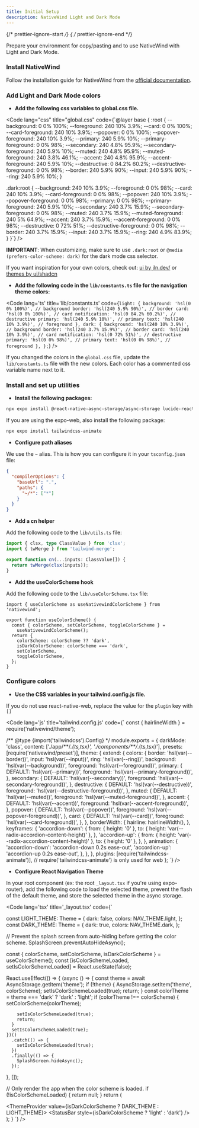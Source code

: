 ```yaml
---
title: Initial Setup
description: NativeWind Light and Dark Mode
---
```



{/* prettier-ignore-start */}
{ /* prettier-ignore-end */}

Prepare your environment for copy/pasting and to use NativeWind with Light and Dark Mode.

### Install NativeWind

Follow the installation guide for NativeWind from the <a target="_blank" href="https://www.nativewind.dev/v4/overview">official documentation</a>.

### Add Light and Dark Mode colors

- **Add the following css variables to global.css file.**

<Code lang="css" 
title="global.css"
code={`@layer base {
  :root {
    --background: 0 0% 100%;
    --foreground: 240 10% 3.9%;
    --card: 0 0% 100%;
    --card-foreground: 240 10% 3.9%;
    --popover: 0 0% 100%;
    --popover-foreground: 240 10% 3.9%;
    --primary: 240 5.9% 10%;
    --primary-foreground: 0 0% 98%;
    --secondary: 240 4.8% 95.9%;
    --secondary-foreground: 240 5.9% 10%;
    --muted: 240 4.8% 95.9%;
    --muted-foreground: 240 3.8% 46.1%;
    --accent: 240 4.8% 95.9%;
    --accent-foreground: 240 5.9% 10%;
    --destructive: 0 84.2% 60.2%;
    --destructive-foreground: 0 0% 98%;
    --border: 240 5.9% 90%;
    --input: 240 5.9% 90%;
    --ring: 240 5.9% 10%;
  }

.dark:root {
--background: 240 10% 3.9%;
--foreground: 0 0% 98%;
--card: 240 10% 3.9%;
--card-foreground: 0 0% 98%;
--popover: 240 10% 3.9%;
--popover-foreground: 0 0% 98%;
--primary: 0 0% 98%;
--primary-foreground: 240 5.9% 10%;
--secondary: 240 3.7% 15.9%;
--secondary-foreground: 0 0% 98%;
--muted: 240 3.7% 15.9%;
--muted-foreground: 240 5% 64.9%;
--accent: 240 3.7% 15.9%;
--accent-foreground: 0 0% 98%;
--destructive: 0 72% 51%;
--destructive-foreground: 0 0% 98%;
--border: 240 3.7% 15.9%;
--input: 240 3.7% 15.9%;
--ring: 240 4.9% 83.9%;
}
}`}
/>

**IMPORTANT**: When customizing, make sure to use `.dark:root` or `@media (prefers-color-scheme: dark)` for the dark mode css selector.

If you want inspiration for your own colors, check out: <a target="_blank" href="https://ui.jln.dev/">ui by jln.dev/</a> or <a target="_blank" href="https://ui.shadcn.com/themes">themes by ui/shadcn</a>

- **Add the following code in the `lib/constants.ts` file for the navigation theme colors:**

<Code
  lang='ts'
  title='lib/constants.ts'
  code={`
  light: {
    background: 'hsl(0 0% 100%)', // background
    border: 'hsl(240 5.9% 90%)', // border
    card: 'hsl(0 0% 100%)', // card
    notification: 'hsl(0 84.2% 60.2%)', // destructive
    primary: 'hsl(240 5.9% 10%)', // primary
    text: 'hsl(240 10% 3.9%)', // foreground
  },
  dark: {
    background: 'hsl(240 10% 3.9%)', // background
    border: 'hsl(240 3.7% 15.9%)', // border
    card: 'hsl(240 10% 3.9%)', // card
    notification: 'hsl(0 72% 51%)', // destructive
    primary: 'hsl(0 0% 98%)', // primary
    text: 'hsl(0 0% 98%)', // foreground
  },
};
`}
/>

If you changed the colors in the `global.css` file, update the `lib/constants.ts` file with the new colors.
Each color has a commented css variable name next to it.

### Install and set up utilities

- **Install the following packages:**

```bash
npx expo install @react-native-async-storage/async-storage lucide-react-native class-variance-authority clsx tailwind-merge
```

If you are using the expo-web, also install the following package:

```bash
npx expo install tailwindcss-animate
```

- **Configure path aliases**

We use the `~` alias. This is how you can configure it in your `tsconfig.json` file:

```json
{
  "compilerOptions": {
    "baseUrl": ".",
    "paths": {
      "~/*": ["*"]
    }
  }
}
```

- **Add a cn helper**

Add the following code to the `lib/utils.ts` file:

```ts
import { clsx, type ClassValue } from 'clsx';
import { twMerge } from 'tailwind-merge';

export function cn(...inputs: ClassValue[]) {
  return twMerge(clsx(inputs));
}
```

- **Add the useColorScheme hook**

Add the following code to the `lib/useColorScheme.tsx` file:

```tsx
import { useColorScheme as useNativewindColorScheme } from 'nativewind';

export function useColorScheme() {
  const { colorScheme, setColorScheme, toggleColorScheme } =
    useNativewindColorScheme();
  return {
    colorScheme: colorScheme ?? 'dark',
    isDarkColorScheme: colorScheme === 'dark',
    setColorScheme,
    toggleColorScheme,
  };
}
```

### Configure colors

- **Use the CSS variables in your tailwind.config.js file.**

If you do not use react-native-web, replace the value for the `plugin` key with `[]`

<Code
  lang='js'
  title='tailwind.config.js'
  code={`
const { hairlineWidth } = require('nativewind/theme');

/** @type {import('tailwindcss').Config} \*/
module.exports = {
darkMode: 'class',
content: ['./app/**/_.{ts,tsx}', './components/\*\*/_.{ts,tsx}'],
presets: [require('nativewind/preset')],
theme: {
extend: {
colors: {
border: 'hsl(var(--border))',
input: 'hsl(var(--input))',
ring: 'hsl(var(--ring))',
background: 'hsl(var(--background))',
foreground: 'hsl(var(--foreground))',
primary: {
DEFAULT: 'hsl(var(--primary))',
foreground: 'hsl(var(--primary-foreground))',
},
secondary: {
DEFAULT: 'hsl(var(--secondary))',
foreground: 'hsl(var(--secondary-foreground))',
},
destructive: {
DEFAULT: 'hsl(var(--destructive))',
foreground: 'hsl(var(--destructive-foreground))',
},
muted: {
DEFAULT: 'hsl(var(--muted))',
foreground: 'hsl(var(--muted-foreground))',
},
accent: {
DEFAULT: 'hsl(var(--accent))',
foreground: 'hsl(var(--accent-foreground))',
},
popover: {
DEFAULT: 'hsl(var(--popover))',
foreground: 'hsl(var(--popover-foreground))',
},
card: {
DEFAULT: 'hsl(var(--card))',
foreground: 'hsl(var(--card-foreground))',
},
},
borderWidth: {
hairline: hairlineWidth(),
},
keyframes: {
'accordion-down': {
from: { height: '0' },
to: { height: 'var(--radix-accordion-content-height)' },
},
'accordion-up': {
from: { height: 'var(--radix-accordion-content-height)' },
to: { height: '0' },
},
},
animation: {
'accordion-down': 'accordion-down 0.2s ease-out',
'accordion-up': 'accordion-up 0.2s ease-out',
},
},
},
plugins: [require('tailwindcss-animate')], // require('tailwindcss-animate') is only used for web
};
`}
/>

- **Configure React Navigation Theme**

In your root component (ex: the root `_layout.tsx` if you're using expo-router), add the following code
to load the selected theme, prevent the flash of the default theme,
and store the selected theme in the async storage.

<Code
  lang='tsx'
  title='_layout.tsx'
  code={`

const LIGHT_THEME: Theme = {
dark: false,
colors: NAV_THEME.light,
};
const DARK_THEME: Theme = {
dark: true,
colors: NAV_THEME.dark,
};

// Prevent the splash screen from auto-hiding before getting the color scheme.
SplashScreen.preventAutoHideAsync();

  const { colorScheme, setColorScheme, isDarkColorScheme } = useColorScheme();
  const [isColorSchemeLoaded, setIsColorSchemeLoaded] = React.useState(false);

React.useEffect(() => {
(async () => {
const theme = await AsyncStorage.getItem('theme');
if (!theme) {
AsyncStorage.setItem('theme', colorScheme);
setIsColorSchemeLoaded(true);
return;
}
const colorTheme = theme === 'dark' ? 'dark' : 'light';
if (colorTheme !== colorScheme) {
setColorScheme(colorTheme);

        setIsColorSchemeLoaded(true);
        return;
      }
      setIsColorSchemeLoaded(true);
    })()
      .catch(() => {
        setIsColorSchemeLoaded(true);
      })
      .finally(() => {
        SplashScreen.hideAsync();
      });

}, []);

// Only render the app when the color scheme is loaded.
if (!isColorSchemeLoaded) {
return null;
}
return (

<ThemeProvider value={isDarkColorScheme ? DARK_THEME : LIGHT_THEME}>
  <StatusBar style={isDarkColorScheme ? 'light' : 'dark'} />
  <Stack />
</ThemeProvider>
); } `} />
